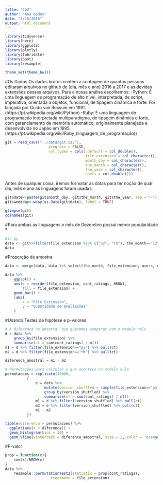 ```yaml
---
title: "Cp3"
author: "Ana Godoy"
date: "7/15/2018"
output: html_document
---
```

```r
library(tidyverse)
library(here)
library(ggplot2)
library(plotly)
library(lubridate)
library(boot)
library(resample)

theme_set(theme_bw())

```
#Os Dados
Os dados brutos contém a contagem de quantas pessoas editaram arquivos no github de  (dia, mês e ano) 2016 a 2017 e as devidas extensões desses arquivos.
Para a nossa análise escolhemos:
  -Python:  É uma linguagem de programação de alto nível, interpretada, de script, imperativa, orientada a objetos, funcional, de tipagem dinâmica e forte. Foi lançada por Guido van Rossum em 1991.(https://pt.wikipedia.org/wiki/Python)
  -Ruby: É uma linguagem de programação interpretada multiparadigma, de tipagem dinâmica e forte, com gerenciamento de memória automático, originalmente planejada e desenvolvida no Japão em 1995.(https://pt.wikipedia.org/wiki/Ruby_(linguagem_de_programação))  
```r
git = read_csv(("../data/git.csv"), 
                    progress = FALSE,
                    col_types = cols(.default = col_double(), 
                                     file_extension = col_character(), 
                                     month_day = col_character(), 
                                     the_month = col_character(),
                                     the_year = col_character(),
                                     users = col_double()))


```

Antes de qualquer coisa, iremos formatar as datas para ter noção de qual dia, mês e ano as linguagens foram usadas.

```r
git$date<-paste(git$month_day, git$the_month, git$the_year, sep = "-")
git$weekday<-wday(as.Date(git$date), label = TRUE)

glimpse(git)
colnames(git)
```


#Para ambas as libguagens o mês de Dezembro possui menor popularidade ?



```r
#ic py
data <- git%>%filter(file_extension %in% c("py", "rb"), the_month=="12")%>%group_by(users, the_month, file_extension,date)
data


```
#Proporção da amostra 
```r

data <- merge(data, data %>% select(the_month, file_extension, users, date) %>% group_by(date) %>% summarise(cont_ratings = n()),  by='date')

data %>%
    ggplot() + 
    aes(x = reorder(file_extension, cont_ratings, NROW),
        fill = file_extension) + 
    geom_bar() + 
    labs(
        x = "File Extension", 
        y = "Quantidade de avaliações"
    )
```
#Usando Testes de hipótese e p-valores

```r
# A diferença na amostra, que queremos comparar com o modelo nulo
d = data %>% 
    group_by(file_extension) %>% 
    summarise(ct = sum(cont_ratings) / n())
m1 = d %>% filter(file_extension=="py") %>% pull(ct)
m2 = d %>% filter(file_extension=="rb") %>% pull(ct)

diferenca_amostral = m1 - m2

# Permutações para calcular o que acontece no modelo nulo
permutacoes = replicate(10000, 
          {
              d = data %>% 
                  mutate(version_shuffled = sample(file_extension=="py", n())) %>% 
                  group_by(version_shuffled) %>% 
                  summarise(ct = sum(cont_ratings) / n())
              m1 = d %>% filter(!version_shuffled) %>% pull(ct)
              m2 = d %>% filter(version_shuffled) %>% pull(ct)
              m1 - m2
          })

tibble(diferenca = permutacoes) %>% 
  ggplot(aes(x = diferenca)) + 
  geom_histogram(bins = 30) + 
  geom_vline(xintercept = diferenca_amostral, size = 2, color = "orange")

```

#P-valor 
```r

prop = function(x){
    sum(x)/NROW(x)
}
data %>% 
    resample::permutationTest2(statistic = prop(cont_ratings), 
                     treatment = file_extension)

```